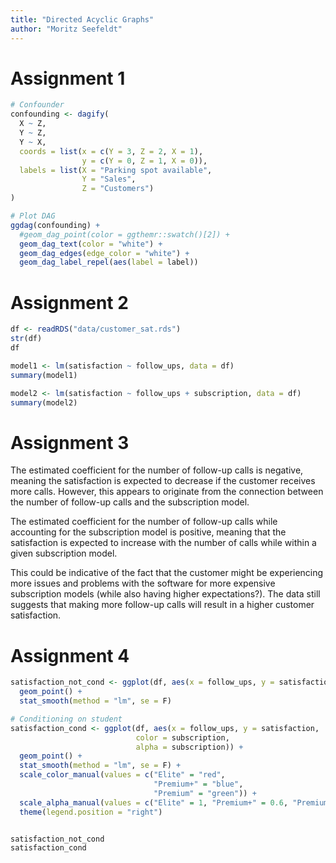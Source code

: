```yaml
---
title: "Directed Acyclic Graphs"
author: "Moritz Seefeldt"
---
```


# Assignment 1
```r
# Confounder
confounding <- dagify(
  X ~ Z,
  Y ~ Z,
  Y ~ X,
  coords = list(x = c(Y = 3, Z = 2, X = 1),
                y = c(Y = 0, Z = 1, X = 0)),
  labels = list(X = "Parking spot available",
                Y = "Sales",
                Z = "Customers")
)

# Plot DAG
ggdag(confounding) +
  #geom_dag_point(color = ggthemr::swatch()[2]) +
  geom_dag_text(color = "white") +
  geom_dag_edges(edge_color = "white") +
  geom_dag_label_repel(aes(label = label))
```
# Assignment 2
```r
df <- readRDS("data/customer_sat.rds")
str(df)
df

model1 <- lm(satisfaction ~ follow_ups, data = df)
summary(model1)

model2 <- lm(satisfaction ~ follow_ups + subscription, data = df)
summary(model2)
```
# Assignment 3
The estimated coefficient for the number of follow-up calls is negative, meaning the satisfaction is expected to decrease if the customer receives more calls. However, this appears to originate from the connection between the number of follow-up calls and the subscription model.

The estimated coefficient for the number of follow-up calls while accounting for the subscription model is positive, meaning that the satisfaction is expected to increase with the number of calls while within a given subscription model.

This could be indicative of the fact that the customer might be experiencing more issues and problems with the software for more expensive subscription models (while also having higher expectations?). 
The data still suggests that making more follow-up calls will result in a higher customer satisfaction.

# Assignment 4

```r

satisfaction_not_cond <- ggplot(df, aes(x = follow_ups, y = satisfaction)) +
  geom_point() +
  stat_smooth(method = "lm", se = F)

# Conditioning on student  
satisfaction_cond <- ggplot(df, aes(x = follow_ups, y = satisfaction,
                            color = subscription, 
                            alpha = subscription)) +
  geom_point() +
  stat_smooth(method = "lm", se = F) +
  scale_color_manual(values = c("Elite" = "red",
                                "Premium+" = "blue",
                                "Premium" = "green")) +
  scale_alpha_manual(values = c("Elite" = 1, "Premium+" = 0.6, "Premium" = 0.2)) +
  theme(legend.position = "right")


satisfaction_not_cond
satisfaction_cond
```
